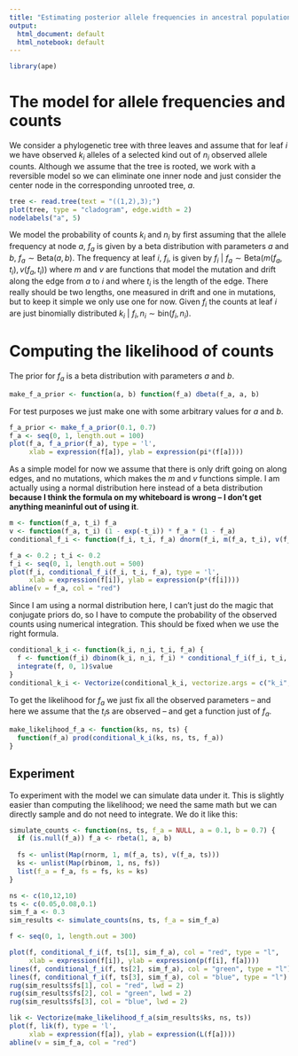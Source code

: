 ```yaml
---
title: "Estimating posterior allele frequencies in ancestral populations"
output:
  html_document: default
  html_notebook: default
---
```


```r
library(ape)
```

# The model for allele frequencies and counts

We consider a phylogenetic tree with three leaves and assume that for leaf $i$ we have observed $k_i$ alleles of a selected kind out of $n_i$ observed allele counts. Although we assume that the tree is rooted, we work with a reversible model so we can eliminate one inner node and just consider the center node in the corresponding unrooted tree, $a$.

```r
tree <- read.tree(text = "((1,2),3);")
plot(tree, type = "cladogram", edge.width = 2)
nodelabels("a", 5)
```

We model the probability of counts $k_i$ and $n_i$ by first assuming that the allele frequency at node $a$, $f_a$ is given by a beta distribution with parameters $a$ and $b$, $f_a \sim \mathrm{Beta}(a,b)$. The frequency at leaf $i$, $f_i$, is given by $f_i\ |\ f_a \sim \mathrm{Beta}(m(f_a,t_i),v(f_a,t_i))$ where $m$ and $v$ are functions that model the mutation and drift along the edge from $a$ to $i$ and where $t_i$ is the length of the edge. There really should be two lengths, one measured in drift and one in mutations, but to keep it simple we only use one for now. Given $f_i$ the counts at leaf $i$ are just binomially distributed $k_i\ |\ f_i,n_i \sim \mathrm{bin}(f_i,n_i)$.

# Computing the likelihood of counts

The prior for $f_a$ is a beta distribution with parameters $a$ and $b$.

```r
make_f_a_prior <- function(a, b) function(f_a) dbeta(f_a, a, b)
```

For test purposes we just make one with some arbitrary values for $a$ and $b$.

```r
f_a_prior <- make_f_a_prior(0.1, 0.7)
f_a <- seq(0, 1, length.out = 100)
plot(f_a, f_a_prior(f_a), type = 'l', 
     xlab = expression(f[a]), ylab = expression(pi*(f[a])))
```

As a simple model for now we assume that there is only drift going on along edges, and no mutations, which makes the $m$ and $v$ functions simple. I am actually using a normal distribution here instead of a beta distribution **because I think the formula on my whiteboard is wrong -- I don't get anything meaninful out of using it**.

```r
m <- function(f_a, t_i) f_a
v <- function(f_a, t_i) (1 - exp(-t_i)) * f_a * (1 - f_a)
conditional_f_i <- function(f_i, t_i, f_a) dnorm(f_i, m(f_a, t_i), v(f_a, t_i))
```

```r
f_a <- 0.2 ; t_i <- 0.2
f_i <- seq(0, 1, length.out = 500)
plot(f_i, conditional_f_i(f_i, t_i, f_a), type = 'l', 
     xlab = expression(f[i]), ylab = expression(p*(f[i])))
abline(v = f_a, col = "red")
```

Since I am using a normal distribution here, I can't just do the magic that conjugate priors do, so I have to compute the probability of the observed counts using numerical integration. This should be fixed when we use the right formula.

```r
conditional_k_i <- function(k_i, n_i, t_i, f_a) {
  f <- function(f_i) dbinom(k_i, n_i, f_i) * conditional_f_i(f_i, t_i, f_a)
  integrate(f, 0, 1)$value
}
conditional_k_i <- Vectorize(conditional_k_i, vectorize.args = c("k_i", "n_i", "t_i"))
```

To get the likelihood for $f_a$ we just fix all the observed parameters -- and here we assume that the $t_i$s are observed -- and get a function just of $f_a$.

```r
make_likelihood_f_a <- function(ks, ns, ts) {
  function(f_a) prod(conditional_k_i(ks, ns, ts, f_a))
}
```

## Experiment

To experiment with the model we can simulate data under it. This is slightly easier than computing the likelihood; we need the same math but we can directly sample and do not need to integrate. We do it like this:

```r
simulate_counts <- function(ns, ts, f_a = NULL, a = 0.1, b = 0.7) {
  if (is.null(f_a)) f_a <- rbeta(1, a, b)
  
  fs <- unlist(Map(rnorm, 1, m(f_a, ts), v(f_a, ts)))
  ks <- unlist(Map(rbinom, 1, ns, fs))
  list(f_a = f_a, fs = fs, ks = ks)
}
```

```r
ns <- c(10,12,10)
ts <- c(0.05,0.08,0.1)
sim_f_a <- 0.3
sim_results <- simulate_counts(ns, ts, f_a = sim_f_a)

f <- seq(0, 1, length.out = 300)

plot(f, conditional_f_i(f, ts[1], sim_f_a), col = "red", type = "l",
     xlab = expression(f[i]), ylab = expression(p(f[i], f[a])))
lines(f, conditional_f_i(f, ts[2], sim_f_a), col = "green", type = "l")
lines(f, conditional_f_i(f, ts[3], sim_f_a), col = "blue", type = "l")
rug(sim_results$fs[1], col = "red", lwd = 2)
rug(sim_results$fs[2], col = "green", lwd = 2)
rug(sim_results$fs[3], col = "blue", lwd = 2)
```

```r
lik <- Vectorize(make_likelihood_f_a(sim_results$ks, ns, ts))
plot(f, lik(f), type = 'l', 
     xlab = expression(f[a]), ylab = expression(L(f[a])))
abline(v = sim_f_a, col = "red")
```
